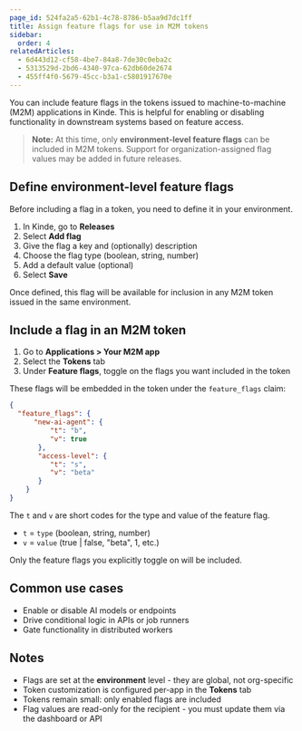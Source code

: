 ```yaml
---
page_id: 524fa2a5-62b1-4c78-8786-b5aa9d7dc1ff
title: Assign feature flags for use in M2M tokens
sidebar:
  order: 4
relatedArticles:
  - 6d443d12-cf58-4be7-84a8-7de30c0eba2c
  - 5313529d-2bd6-4340-97ca-62db60de2674
  - 455ff4f0-5679-45cc-b3a1-c5801917670e
---
```


You can include feature flags in the tokens issued to machine-to-machine (M2M) applications in Kinde. This is helpful for enabling or disabling functionality in downstream systems based on feature access.

> **Note:** At this time, only **environment-level feature flags** can be included in M2M tokens. Support for organization-assigned flag values may be added in future releases.

## Define environment-level feature flags

Before including a flag in a token, you need to define it in your environment.

1. In Kinde, go to **Releases**
2. Select **Add flag**
3. Give the flag a key and (optionally) description
4. Choose the flag type (boolean, string, number)
5. Add a default value (optional)
6. Select **Save**

Once defined, this flag will be available for inclusion in any M2M token issued in the same environment.

## Include a flag in an M2M token

1. Go to **Applications > Your M2M app**
2. Select the **Tokens** tab
3. Under **Feature flags**, toggle on the flags you want included in the token

These flags will be embedded in the token under the `feature_flags` claim:

```json
{
  "feature_flags": {
      "new-ai-agent": {
          "t": "b",
          "v": true
       },
  	   "access-level": {
          "t": "s",
          "v": "beta"
       }
    }
}
```
The `t` and `v` are short codes for the type and value of the feature flag.

- `t` = `type` (boolean, string, number)
- `v` = `value` (true | false, "beta", 1, etc.)

Only the feature flags you explicitly toggle on will be included.

## Common use cases

- Enable or disable AI models or endpoints
- Drive conditional logic in APIs or job runners
- Gate functionality in distributed workers

## Notes

- Flags are set at the **environment** level - they are global, not org-specific
- Token customization is configured per-app in the **Tokens** tab
- Tokens remain small: only enabled flags are included
- Flag values are read-only for the recipient - you must update them via the dashboard or API
